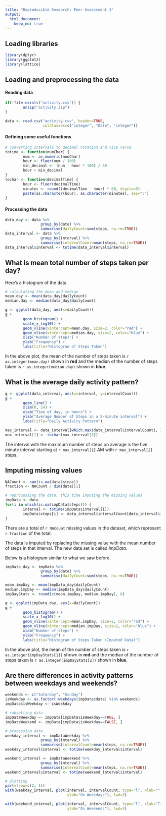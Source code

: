 ```yaml
---
title: "Reproducible Research: Peer Assessment 1"
output: 
  html_document:
    keep_md: true
---
```

## Loading libraries
```r
library(dplyr)
library(ggplot2)
library(lattice)
```


## Loading and preprocessing the data
#### Reading data
```r
if(!file.exists("activity.csv")) {
        unzip("activity.zip")
}

data <- read.csv("activity.csv", header=TRUE,
                 colClasses=c("integer", "Date", "integer"))
```

#### Defining some useful functions
```r
# converting intervals to decimal notation and vice versa
totime <- function(numChar) {
        num <- as.numeric(numChar)
        hour <- floor(num / 100)
        min_decimal <- (num - hour * 100) / 60
        hour + min_decimal
}
tochar <- function(decimalTime) {
        hour <- floor(decimalTime)
        minutes <- round((decimalTime - hour) * 60, digits=0)
        paste(as.character(hour), as.character(minutes), sep=":")
}
```

#### Processing the data
```r
data_day <- data %>%
                group_by(date) %>%
                summarise(dailyCount=sum(steps, na.rm=TRUE))
data_interval <- data %>%
                group_by(interval) %>%
                summarise(intervalCount=mean(steps, na.rm=TRUE))
data_interval$interval <- totime(data_interval$interval)
```


## What is mean total number of steps taken per day?

Here's a histogram of the data.
```r
# calculating the mean and median
mean.day <- mean(data_day$dailyCount)
median.day <- median(data_day$dailyCount)

g <- ggplot(data_day, aes(x=dailyCount))
g +
        geom_histogram() +
        scale_x_log10() +
        geom_vline(xintercept=mean.day, size=2, color="red") +
        geom_vline(xintercept=median.day, size=2, color="blue") +
        xlab("Number of steps") +
        ylab("Frequency") +
        labs(title="Histogram of Steps Taken")
```

In the above plot, the mean of the number of steps taken is `r as.integer(mean.day)` shown in **red** and the median of the number of steps taken is `r as.integer(median.day)` shown in **blue**.


## What is the average daily activity pattern?
```r
g <- ggplot(data_interval, aes(x=interval, y=intervalCount))
g +
        geom_line() +
        xlim(0, 24) +
        xlab("Time of day, in hours") +
        ylab("Average Number of Steps in a 5-minute interval") +
        labs(title="Daily Activity Pattern")

max_interval <- data_interval[which.max(data_interval$intervalCount), ]
max_interval[1] <- tochar(max_interval[1])
```

The interval with the maximum number of steps on average is the five minute interval starting at `r max_interval[1]` AM with `r max_interval[2]` steps.


## Imputing missing values
```r
NACount <- sum(is.na(data$steps))
fraction <- NACount / dim(data)[1]

# reprocessing the data, this time imputing the missing values
impData <- data
for(i in which(is.na(impData$steps))) {
        interval <- totime(impData$interval[i])
        impData$steps[i] <- data_interval$intervalCount[data_interval$interval==interval]
}
```

There are a total of `r NACount` missing values in the dataset, which represent `r fraction` of the total.

The data is imputed by replacing the missing value with the mean number of steps in that interval. The new data set is called *impData*.

Below is a histogram similar to what we saw before.
```r
impData_day <- impData %>%
                group_by(date) %>%
                summarise(dailyCount=sum(steps, na.rm=TRUE))

mean.impDay <- mean(impData_day$dailyCount)
median.impDay <- median(impData_day$dailyCount)
impDayStats <- round(c(mean.impDay, median.impDay), 0)

g <- ggplot(impData_day, aes(x=dailyCount))
g +
        geom_histogram() +
        scale_x_log10() +
        geom_vline(xintercept=mean.impDay, size=2, color="red") +
        geom_vline(xintercept=median.impDay, size=2, color="blue") +
        xlab("Number of steps") +
        ylab("Frequency") +
        labs(title="Histogram of Steps Taken (Imputed Data)")
```

In the above plot, the mean of the number of steps taken is `r as.integer(impDayStats[1])` shown in **red** and the median of the number of steps taken is `r as.integer(impDayStats[2])` shown in **blue**.


## Are there differences in activity patterns between weekdays and weekends?
```r
weekends <- c("Saturday", "Sunday")
isWeekday <- as.factor(!weekdays(impData$date) %in% weekends)
impData$isWeekday <- isWeekday

# subsetting data
impDataWeekday <- impData[impData$isWeekday==TRUE, ]
impDataWeekend <- impData[impData$isWeekday==FALSE, ]

# processing data
weekday_interval <- impDataWeekday %>%
                group_by(interval) %>%
                summarise(intervalCount=mean(steps, na.rm=TRUE))
weekday_interval$interval <- totime(weekday_interval$interval)

weekend_interval <- impDataWeekend %>%
                group_by(interval) %>%
                summarise(intervalCount=mean(steps, na.rm=TRUE))
weekend_interval$interval <- totime(weekend_interval$interval)

# plotting
par(mfrow=c(2, 1))
with(weekday_interval, plot(interval, intervalCount, type="l", xlab="",
                            ylab="On Weekdays"), lwd=3)

with(weekend_interval, plot(interval, intervalCount, type="l", xlab="Time of day, in hours",
                            ylab="On Weekends"), lwd=3)
```